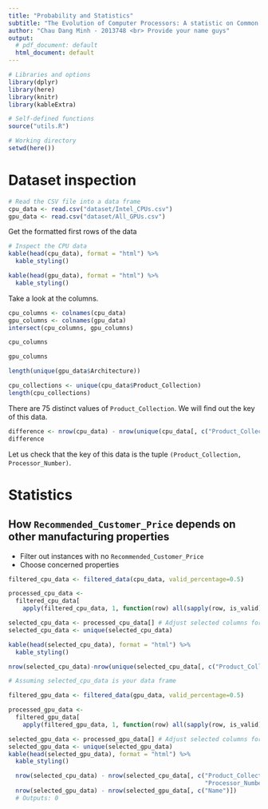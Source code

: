 ```yaml
---
title: "Probability and Statistics"
subtitle: "The Evolution of Computer Processors: A statistic on Common Properties"
author: "Chau Dang Minh - 2013748 <br> Provide your name guys"
output: 
  # pdf_document: default
  html_document: default
---
```


```r
# Libraries and options
library(dplyr)
library(here)
library(knitr)
library(kableExtra)

# Self-defined functions
source("utils.R")

# Working directory
setwd(here())
```

# Dataset inspection

```r
# Read the CSV file into a data frame
cpu_data <- read.csv("dataset/Intel_CPUs.csv")
gpu_data <- read.csv("dataset/All_GPUs.csv")

```

Get the formatted first rows of the data

```r
# Inspect the CPU data
kable(head(cpu_data), format = "html") %>%
  kable_styling()
```

```r
kable(head(gpu_data), format = "html") %>%
  kable_styling()
```

Take a look at the columns.

```r
cpu_columns <- colnames(cpu_data)
gpu_columns <- colnames(gpu_data)
intersect(cpu_columns, gpu_columns)
```

```r
cpu_columns
```
```r
gpu_columns
```
```r
length(unique(gpu_data$Architecture))
```

```r
cpu_collections <- unique(cpu_data$Product_Collection)
length(cpu_collections)
```

There are 75 distinct values of <code>Product_Collection</code>. We will find out the key of this data.

```r
difference <- nrow(cpu_data) - nrow(unique(cpu_data[, c("Product_Collection", "Vertical_Segment", "Processor_Number", "Launch_Date")]))
difference
```

Let us check that the key of this data is the tuple <code>(Product_Collection, Processor_Number)</code>.

# Statistics

## How $\texttt{Recommended_Customer_Price}$ depends on other manufacturing properties

-   Filter out instances with no $\texttt{Recommended_Customer_Price}$
-   Choose concerned properties

```r
filtered_cpu_data <- filtered_data(cpu_data, valid_percentage=0.5)

processed_cpu_data <- 
  filtered_cpu_data[
    apply(filtered_cpu_data, 1, function(row) all(sapply(row, is_valid))), ]

selected_cpu_data <- processed_cpu_data[] # Adjust selected columns for your later needs
selected_cpu_data <- unique(selected_cpu_data)

kable(head(selected_cpu_data), format = "html") %>%
  kable_styling()
```

```r
nrow(selected_cpu_data)-nrow(unique(selected_cpu_data[, c("Product_Collection", "Processor_Number")]))
```


```r
# Assuming selected_cpu_data is your data frame

```

```r
filtered_gpu_data <- filtered_data(gpu_data, valid_percentage=0.5)

processed_gpu_data <- 
  filtered_gpu_data[
    apply(filtered_gpu_data, 1, function(row) all(sapply(row, is_valid))), ]

selected_gpu_data <- processed_gpu_data[] # Adjust selected columns for your later needs
selected_gpu_data <- unique(selected_gpu_data)
kable(head(selected_gpu_data), format = "html") %>%
  kable_styling()
```

```r
  nrow(selected_cpu_data) - nrow(selected_cpu_data[, c("Product_Collection", 
                                                       "Processor_Number")])
  nrow(selected_gpu_data) - nrow(selected_gpu_data[, c("Name")])
  # Outputs: 0
```